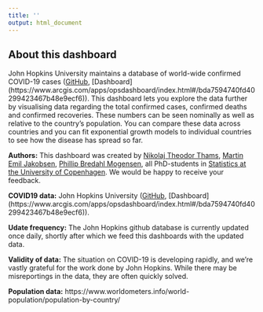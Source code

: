 ```yaml
---
title: ''
output: html_document
---
```

## About this dashboard
<!-- Welcome to the COVID19 interactive analysis website. Here you can explore current data about the ongoing COVID19 infection that is gripping the world. You can find information about infection numbers, recoveries, mortalities, infection rates by population and so forth. Happy exploring! -->
John Hopkins University maintains a database of world-wide confirmed COVID-19 cases ([GitHub](https://github.com/CSSEGISandData/COVID-19), [Dashboard] (https://www.arcgis.com/apps/opsdashboard/index.html#/bda7594740fd40299423467b48e9ecf6)). This dashboard lets you explore the data further by visualising data regarding the total confirmed cases, confirmed deaths and confirmed recoveries. These numbers can be seen nominally as well as relative to the country's population. You can compare these data across countries and you can fit exponential growth models to individual countries to see how the disease has spread so far.

**Authors:** This dashboard was created by [Nikolaj Theodor Thams](mailto:thams@math.ku.dk), [Martin Emil Jakobsen](mailto:m.jakobsen@math.ku.dk), [Phillip Bredahl Mogensen](mailto:pbm@math.ku.dk), all PhD-students in [Statistics at the University of Copenhagen](https://www.math.ku.dk/english/research/spt/cocala/). We would be happy to receive your feedback.

**COVID19 data:** John Hopkins University ([GitHub](https://github.com/CSSEGISandData/COVID-19), [Dashboard] (https://www.arcgis.com/apps/opsdashboard/index.html#/bda7594740fd40299423467b48e9ecf6)). 

**Udate frequency:** The John Hopkins github database is currently updated once daily, shortly after which we feed this dashboards with the updated data. 

**Validity of data:** The situation on COVID-19 is developing rapidly, and we're vastly grateful for the work done by John Hopkins. While there may be misreportings in the data, they are often quickly solved. 

**Population data:** https://www.worldometers.info/world-population/population-by-country/